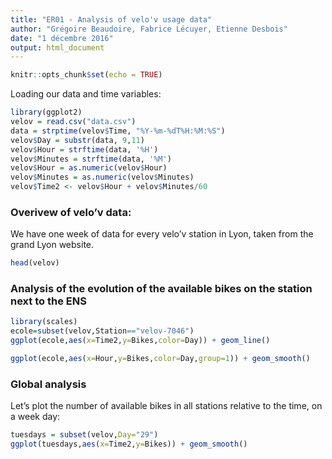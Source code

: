 ```yaml
---
title: "ER01 - Analysis of velo'v usage data"
author: "Grégoire Beaudoire, Fabrice Lécuyer, Etienne Desbois"
date: "1 décembre 2016"
output: html_document
---
```


```r
knitr::opts_chunk$set(echo = TRUE)
```

Loading our data and time variables:

```r
library(ggplot2)
velov = read.csv("data.csv")
data = strptime(velov$Time, "%Y-%m-%dT%H:%M:%S")
velov$Day = substr(data, 9,11)
velov$Hour = strftime(data, '%H')
velov$Minutes = strftime(data, '%M')
velov$Hour = as.numeric(velov$Hour)
velov$Minutes = as.numeric(velov$Minutes)
velov$Time2 <- velov$Hour + velov$Minutes/60
```

### Overivew of velo'v data:

We have one week of data for every velo'v station in Lyon, taken from the grand Lyon website.

```r
head(velov)
```

### Analysis of the evolution of the available bikes on the station next to the ENS

```r
library(scales)
ecole=subset(velov,Station=="velov-7046")
ggplot(ecole,aes(x=Time2,y=Bikes,color=Day)) + geom_line()
```

```r
ggplot(ecole,aes(x=Hour,y=Bikes,color=Day,group=1)) + geom_smooth()
```

### Global analysis

Let's plot the number of available bikes in all stations relative to the time, on a week day:


```r
tuesdays = subset(velov,Day="29")
ggplot(tuesdays,aes(x=Time2,y=Bikes)) + geom_smooth()
```
